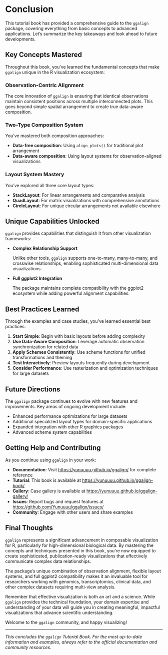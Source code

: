 # Conclusion {#sec-conclusion}

This tutorial book has provided a comprehensive guide to the `ggalign` package, covering everything from basic concepts to advanced applications. Let's summarize the key takeaways and look ahead to future developments.

## Key Concepts Mastered

Throughout this book, you've learned the fundamental concepts that make `ggalign` unique in the R visualization ecosystem:

### Observation-Centric Alignment

The core innovation of `ggalign` is ensuring that identical observations maintain consistent positions across multiple interconnected plots. This goes beyond simple spatial arrangement to create true data-aware composition.

### Two-Type Composition System
You've mastered both composition approaches:

- **Data-free composition**: Using `align_plots()` for traditional plot arrangement
- **Data-aware composition**: Using layout systems for observation-aligned visualizations

### Layout System Mastery 

You've explored all three core layout types:

- **StackLayout**: For linear arrangements and comparative analysis
- **QuadLayout**: For matrix visualizations with comprehensive annotations  
- **CircleLayout**: For unique circular arrangements not available elsewhere

## Unique Capabilities Unlocked

`ggalign` provides capabilities that distinguish it from other visualization frameworks:

- **Complex Relationship Support**

    Unlike other tools, `ggalign` supports one-to-many, many-to-many, and crosswise relationships, enabling sophisticated multi-dimensional data visualizations.

- **Full ggplot2 Integration**

    The package maintains complete compatibility with the ggplot2 ecosystem while adding powerful alignment capabilities.

## Best Practices Learned

Through the examples and case studies, you've learned essential best practices:

1. **Start Simple**: Begin with basic layouts before adding complexity
2. **Use Data-Aware Composition**: Leverage automatic observation synchronization for related data
3. **Apply Schemes Consistently**: Use scheme functions for unified transformations and theming
4. **Test Interactively**: Preview layouts frequently during development
5. **Consider Performance**: Use rasterization and optimization techniques for large datasets

## Future Directions

The `ggalign` package continues to evolve with new features and improvements. Key areas of ongoing development include:

- Enhanced performance optimizations for large datasets
- Additional specialized layout types for domain-specific applications
- Expanded integration with other R graphics packages
- Advanced scheme system capabilities

## Getting Help and Contributing

As you continue using `ggalign` in your work:

- **Documentation**: Visit <https://yunuuuu.github.io/ggalign/> for complete reference
- **Tutorial**: This book is available at <https://yunuuuu.github.io/ggalign-book/>
- **Gallery**: Case gallery is available at <https://yunuuuu.github.io/ggalign-gallery/>
- **Issues**: Report bugs and request features at <https://github.com/Yunuuuu/ggalign/issues/>
- **Community**: Engage with other users and share examples

## Final Thoughts

`ggalign` represents a significant advancement in composable visualization for R, particularly for high-dimensional biological data. By mastering the concepts and techniques presented in this book, you're now equipped to create sophisticated, publication-ready visualizations that effectively communicate complex data relationships.

The package's unique combination of observation alignment, flexible layout systems, and full ggplot2 compatibility makes it an invaluable tool for researchers working with genomics, transcriptomics, clinical data, and other complex datasets requiring multi-view analysis.

Remember that effective visualization is both an art and a science. While `ggalign` provides the technical foundation, your domain expertise and understanding of your data will guide you in creating meaningful, impactful visualizations that advance scientific understanding.

Welcome to the `ggalign` community, and happy visualizing!

---

*This concludes the `ggalign` Tutorial Book. For the most up-to-date information and examples, always refer to the official documentation and community resources.*